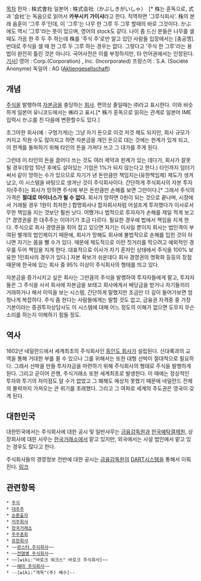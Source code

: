[[목차]]
한자 : 株式會社
일본어 : 株式会社（かぶしきがいしゃ）　[* 株는 훈독으로, 式과 '会社'는 독음으로 읽어서 '''카부시키 가이샤'''라고 한다. 직역하면 '그루식회사'. 株의 본래 음훈이 '그루 주'인데, 이 '그루'는 나무 한 그루 두 그루 할때의 바로 그것이다. かぶ에도 역시 '그루'라는 뜻이 있으며, 영어의 stock도 같다. 나이 좀 드신 분들은 나무를 셀 때도 가끔 한 주 두 주 하는데 株를 '주식 주'로만 알고 있던 사람들 입장에서는 [충공깽]. 반대로 주식을 셀 때 한 그루 두 그루 하는 경우는 없다. 그렇다고 '주식 한 그루'라는 용법이 완전히 틀린 것은 아니다. 국어사전은 이를 부정하지만, 타 언어권에서는 인정된다. [http://www.fnnews21.com/news/articleView.html?idxno=2835|참고 기사]]
영어 : Corp.(Corporation) , Inc. (Incorporated)
프랑스어 : S.A. (Société Anonyme)
독일어 : AG ([[Aktiengesellschaft]])

== 개념 ==
[[주식]]을 발행하여 [[자본금]]을 충당하는 [[회사]]. 편의상 줄일때는 ㈜라고 표시한다. 이와 비슷하게 일본어 유니코드에서는 ㈱라고 표시.[* 株가 훈독으로 읽히는 관계로 일본어 IME 입력시 かぶ를 친 다음에 변환할수도 있다.]

조그마한 회사(예 : 구멍가게)는 그냥 자기 돈으로 이것 저것 해도 되지만, 회사 규모가 커지고 직원 수도 많아지고 하면 자본금을 개인 돈으로 대는 것에는 한계가 있게 되고, 이 한계를 돌파하기 위해 타인의 돈을 가져다 쓰고 그 대가를 주게 된다.

그런데 이 타인의 돈을 끌어다 쓰는 것도 여러 제약과 한계가 있는 데다가, 회사가 잘못될 경우(창업 10년 후에도 살아있는 기업은 1%가 되지 않는다고 한다.) 타인까지 덤터기 써서 같이 망하는 수가 있으므로 자기가 낸 돈만큼만 책임지는(유한책임제) 제도가 생겨났고, 이 시스템을 바탕으로 생겨난 것이 주식회사이다. 간단하게 주식회사의 자본 투자자(주주)는 회사가 망하면 주식에 부은 돈만큼만 손해를 보면 그만이다.[* 그래서 주식의 가격은 '''절대로 마이너스가 될 수 없다.''' 회사가 망하면 0원이 되는 것으로 끝나며, 시장에서 거래될 경우 1원이 최저한.] 합명회사나 합자회사처럼 어설프게 투자했다가 이사로서 무한 책임을 지는 것보단 훨씬 낫다. 어쨌거나 법적으로 투자자가 손해를 제일 적게 보고[* 경영권을 쥔 대주주는 이야기가 조금 다르다. 필요한 경우에 법에서 책임을 지게 한다. 주식으로 회사 경영권을 쥐어 잡고 있으면 자기는 이사일 뿐이지 회사는 법인격이 부여된 별개의 법인체이기 때문에, 회사가 망해도 회사에 불법적으로 손해를 입힌 것이 아니면 자기는 몸을 뺄 수가 있다. 때문에 제도적으로 이런 짓거리를 막으려고 예외적인 경우를 두어 책임을 지게 한다. 대표적으로 이사가 자기 혼자인 상태에서 주식을 100% 보유한 1인회사의 경우가 있다.] 자본 확보가 쉬운데다 회사 경영권의 명확화 등등의 장점 때문에 한국에 있는 회사 중 95% 이상이 주식회사의 형태를 띄고 있다.

자본금을 증가시키고 싶은 회사는 그만큼의 주식을 발행하여 투자자들에게 팔고, 투자자들은 그 주식을 사서 회사에 자본금을 보태고 회사에게서 배당금을 받거나 자기들끼리 거래하거나 해서 이익을 보는 시스템, 간단하게 말했지만 조금만 더 깊이 들어가보면 엄청나게 복잡하다. 주식 좀 한다는 사람들에게는 말할 것도 없고, 금융권 자격증 중 가장 기본이라는 증권투자상담사도 이 시스템에 대해 어느 정도의 이해가 없으면 도무지 무슨 소리를 하는지 이해하기 힘들 정도.
== 역사 ==
1602년 네덜란드에서 세계최초의 주식회사인 [[동인도 회사#s-3|동인도 회사]]가 설립된다. 신대륙과의 교역을 통해 거대한 부를 쥘 수 있으나 그를 위해서는 또한 대형 선박이 절대적으로 필요하다. 그래서 선박을 만들 투자자금을 마련하기 위해 주식회사의 형태로 주식을 발행하게 된다. 그리고 곧이어 은행, 주식거래소 또한 세계최초로 발생한다. 이 때에는 정상적인 투자와 투기의 차이점도 알 수가 없었고 그 폐해도 예상치 못했기 때문에 네덜란드 전체의 몰락까지 가져오는 큰 위기를 초래했다. 그리고 그 여파로 세계의 주도권은 영국이 갖게 된다.

== 대한민국 ==
대한민국에서는 주식회사에 대한 공시 및 일반사무는 [[금융감독원]]과 [[한국예탁결제원]], 상장회사에 대한 사무는 [[한국거래소]]에서 맡고 있지만, 외국에서는 사설 법인에서 맡고 있는 경우도 많다고 한다.

주식회사들의 경영정보 전반에 대한 공시는 [[금융감독원]]의 [[DART]]시스템을 통해서 이뤄진다. [http://dart.fss.or.kr 링크]

== 관련항목 ==
 * [[주식]]
 * [[대주주]]
 * [[순환출자]]
 * [[지주회사]]
 * [[한국거래소]]
 * [[주주총회]]
 * [[유한회사]]
 * ~~[[몬스터 주식회사]]~~
 * ~~[[Plague Inc.|전염병 주식회사]]~~
 * ~~[wiki:"바로크 워크스" 바로크 주식회사]~~
 * ~~[[카이바 코퍼레이션|해마 주식회사]]~~
 * --[wiki:"개독"(주) 예수]--
